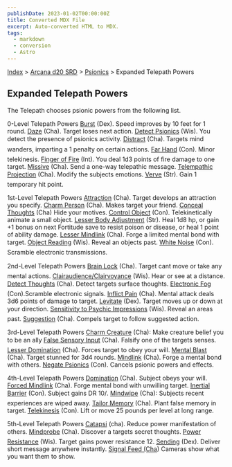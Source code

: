 ```yaml
---
publishDate: 2023-01-02T00:00:00Z
title: Converted MDX File
excerpt: Auto-converted HTML to MDX.
tags:
  - markdown
  - conversion
  - Astro
---
```


[Index](-index) > [Arcana d20 SRD](arcana-d20-srd-index) > [Psionics](arcana-d20-srd-psionics-index) > Expanded Telepath Powers

## Expanded Telepath Powers

The Telepath chooses psionic powers from the following list.

0-Level Telepath Powers
[Burst](modern-d20-srd-psionics-burst) (Dex). Speed improves by 10 feet for 1 round.
[Daze](modern-d20-srd-psionics-daze) (Cha). Target loses next action.
[Detect Psionics](modern-d20-srd-psionics-detect-psionics) (Wis). You detect the presence of psionics activity.
[Distract](modern-d20-srd-psionics-distract) (Cha). Targets mind wanders, imparting a 1 penalty on certain actions.
[Far Hand](modern-d20-srd-psionics-far-hand) (Con). Minor telekinesis.
[Finger of Fire](modern-d20-srd-psionics-finger-of-fire) (Int). You deal 1d3 points of fire damage to one target.
[Missive](modern-d20-srd-psionics-missive) (Cha). Send a one-way telepathic message.
[Telempathic Projection](arcana-d20-srd-psionics-telempathic-projection) (Cha). Modify the subjects emotions.
[Verve](modern-d20-srd-psionics-verve) (Str). Gain 1 temporary hit point.

1st-Level Telepath Powers
[Attraction](modern-d20-srd-psionics-attraction) (Cha). Target develops an attraction you specify.
[Charm Person](modern-d20-srd-psionics-charm-person) (Cha). Makes target your friend.
[Conceal Thoughts](arcana-d20-srd-psionics-conceal-thoughts) (Cha) Hide your motives.
[Control Object](modern-d20-srd-psionics-control-object) (Con). Telekinetically animate a small object.
[Lesser Body Adjustment](modern-d20-srd-psionics-lesser-body-adjustment) (Str). Heal 1d8 hp, or gain +1 bonus on next Fortitude save to resist poison or disease, or heal 1 point of ability damage.
[Lesser Mindlink](modern-d20-srd-psionics-lesser-mindlink) (Cha). Forge a limited mental bond with target.
[Object Reading](modern-d20-srd-psionics-object-reading) (Wis). Reveal an objects past.
[White Noise](arcana-d20-srd-psionics-white-noise) (Con). Scramble electronic transmissions.

2nd-Level Telepath Powers
[Brain Lock](modern-d20-srd-psionics-brain-lock) (Cha). Target cant move or take any mental actions.
[Clairaudience/Clairvoyance](modern-d20-srd-psionics-clairaudience-clairvoyance) (Wis). Hear or see at a distance.
[Detect Thoughts](modern-d20-srd-psionics-detect-thoughts) (Cha). Detect targets surface thoughts.
[Electronic Fog](arcana-d20-srd-psionics-electronic-fog) (Con).Scramble electronic signals.
[Inflict Pain](modern-d20-srd-psionics-inflict-pain) (Cha). Mental attack deals 3d6 points of damage to target.
[Levitate](modern-d20-srd-psionics-levitate) (Dex). Target moves up or down at your direction.
[Sensitivity
to Psychic Impressions](modern-d20-srd-psionics-sensitivity-to-psychic-impressions) (Wis). Reveal an areas past.
[Suggestion](modern-d20-srd-psionics-suggestion) (Cha). Compels target to follow suggested action.

3rd-Level Telepath Powers
[Charm Creature](arcana-d20-srd-psionics-charm-creature) (Cha): Make creature belief you to be an ally
[False Sensory Input](modern-d20-srd-psionics-false-sensory-input) (Cha). Falsify one of the targets senses.
[Lesser Domination](modern-d20-srd-psionics-lesser-domination) (Cha). Forces target to obey your will.
[Mental Blast](modern-d20-srd-psionics-mental-blast) (Cha). Target stunned for 3d4 rounds.
[Mindlink](modern-d20-srd-psionics-mindlink) (Cha). Forge a mental bond with others.
[Negate Psionics](modern-d20-srd-psionics-negate-psionics) (Con). Cancels psionic powers and effects.

4th-Level Telepath Powers
[Domination](modern-d20-srd-psionics-domination) (Cha). Subject obeys your will.
[Forced Mindlink](modern-d20-srd-psionics-forced-mindlink) (Cha). Forge mental bond with unwilling target.
[Inertial Barrier](arcana-d20-srd-psionics-inertial-barrier) (Con). Subject gains DR 10/.
[Mindwipe](arcana-d20-srd-psionics-mindwipe) (Cha): Subjects recent experiences are wiped away.
[Tailor Memory](modern-d20-srd-psionics-tailor-memory) (Cha). Plant false memory in target.
[Telekinesis](modern-d20-srd-psionics-telekinesis) (Con). Lift or move 25 pounds per level at long range.

5th-Level Telepath Powers
[Catapsi](arcana-d20-srd-psionics-catapsi) (cha). Reduce power manifestation of others.
[Mindprobe](modern-d20-srd-psionics-mind-probe) (Cha). Discover a targets secret thoughts.
[Power Resistance](modern-d20-srd-psionics-power-resistance) (Wis). Target gains power resistance 12.
[Sending](modern-d20-srd-psionics-sending) (Dex). Deliver short message anywhere instantly.
[Signal Feed (Cha](arcana-d20-srd-psionics-signal-feed)) Cameras show what you want them to show.
